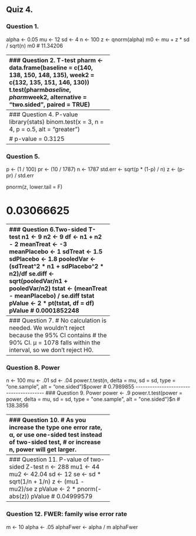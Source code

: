 ## Quiz 4.
### Question 1.
alpha <- 0.05
mu <- 12
sd <- 4
n <- 100
z <- qnorm(alpha)
m0 <- mu + z * sd / sqrt(n)
m0 # 11.34206

---------------------------------------
### Question 2. T-test
pharm <- data.frame(baseline = c(140, 138, 150, 148, 135),
week2 = c(132, 135, 151, 146, 130))
t.test(pharm$baseline, pharm$week2, alternative = "two.sided", paired = TRUE) 

# p-value = 0.08652

### Question 3.CI
n <- 9
mu <- 1100
sd <- 30
alpha <- .05
tstat <- qt(1 - alpha/2, n - 1)
mu + c(-1, 1)*tstat*sd / sqrt(n) # 1076.94 1123.06

---------------------------------------
### Question 4. P-value
library(stats)
binom.test(x = 3, n = 4, p = o.5, alt = "greater") 

# p-value = 0.3125

---------------------------------------
### Question 5.
p <- (1 / 100)
pr <- (10 / 1787)
n <- 1787
std.err <- sqrt(p * (1-p) / n)
z <- (p-pr) / std.err

pnorm(z, lower.tail = F) 

# 0.03066625

---------------------------------------
### Question 6.Two-sided T-test
n1 <- 9
n2 <- 9
df <- n1 + n2 - 2
meanTreat <- -3
meanPlacebo <- 1
sdTreat <- 1.5
sdPlacebo <- 1.8
pooledVar <- (sdTreat^2 * n1 + sdPlacebo^2 * n2)/df
se.diff <- sqrt(pooledVar/n1 + pooledVar/n2)
tstat <- (meanTreat - meanPlacebo) / se.diff
tstat
pValue <- 2 * pt(tstat, df = df)
pValue # 0.0001852248

---------------------------------------
### Question 7.
# No calculation is needed. We wouldn't reject because the 95% CI contains
# the 90% CI. µ = 1078 falls within the interval, so we don't reject H0.

---------------------------------------
### Question 8. Power
n <- 100
mu <- .01
sd <- .04
power.t.test(n, delta = mu, sd = sd, type = "one.sample", alt = "one.sided")$power # 0.7989855
---------------------------------------
### Question 9. Power
power <- .9
power.t.test(power = power, delta = mu, sd = sd, type = "one.sample", alt = "one.sided")$n # 138.3856

---------------------------------------
### Question 10.
# As you increase the type one error rate, α, or use one-sided test instead of two-sided test,
# or increase n, power will get larger.

---------------------------------------
### Question 11. P-value of two-sided Z-test
n <- 288
mu1 <- 44
mu2 <- 42.04
sd <- 12
se <- sd * sqrt(1/n + 1/n)
z <- (mu1 - mu2)/se
z
pValue <- 2 * pnorm(-abs(z))
pValue # 0.04999579

---------------------------------------
### Question 12. FWER: family wise error rate
m <- 10
alpha <- .05
alphaFwer <- alpha / m
alphaFwer
